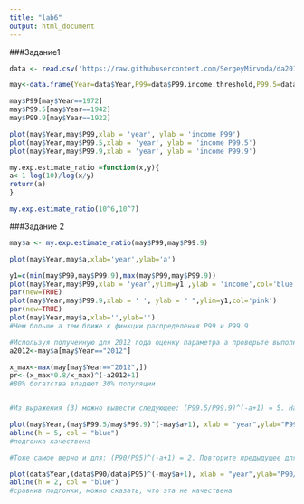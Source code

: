 ```yaml
---
title: "lab6"
output: html_document
---
```


###Задание1

```r
data <- read.csv('https://raw.githubusercontent.com/SergeyMirvoda/da2016/master/lab6/wtid-report.csv')

may<-data.frame(Year=data$Year,P99=data$P99.income.threshold,P99.5=data$P99.5.income.threshold,P99.9=data$P99.9.income.threshold)

may$P99[may$Year==1972]
may$P99.5[may$Year==1942]
may$P99.9[may$Year==1922]

plot(may$Year,may$P99,xlab = 'year', ylab = 'income P99')
plot(may$Year,may$P99.5,xlab = 'year', ylab = 'income P99.5')
plot(may$Year,may$P99.9,xlab = 'year', ylab = 'income P99.9')

my.exp.estimate_ratio =function(x,y){
a<-1-log(10)/log(x/y)
return(a)
}

my.exp.estimate_ratio(10^6,10^7)

```

###Задание 2

```r
may$a <- my.exp.estimate_ratio(may$P99,may$P99.9)

plot(may$Year,may$a,xlab='year',ylab='a')

y1=c(min(may$P99,may$P99.9),max(may$P99,may$P99.9))
plot(may$Year,may$P99,xlab = 'year',ylim=y1 ,ylab = 'income',col='blue')
par(new=TRUE)
plot(may$Year,may$P99.9,xlab = ' ', ylab = " ",ylim=y1,col='pink')
par(new=TRUE)
plot(may$Year,may$a,xlab='',ylab='')
#Чем больше a тем ближе к финкции распределения P99 и P99.9

#Используя полученную для 2012 года оценку параметра a проверьте выполняется ли принцип Парето (20% популяции владеет 80 % богатства) однако зависит от конкретной величины k)
a2012<-may$a[may$Year=="2012"]

x_max<-max(may[may$Year=="2012",])
pr<-(x_max*0.8/x_max)^(-a2012+1)
#80% богатства владеют 30% популяции


#Из выражения (3) можно вывести следующее: (P99.5/P99.9)^(-a+1) = 5. Напишите функцию, которая будет принимать P99.5, P99.9 и a , и вычислять левую часть выражения. Отобразите полученное на графике. На нём же отобразите горизонтальную прямую с вертикальной координатой равной 5 (при помощи команды abline). Насколько качественно выполнена подгонка модели?

plot(may$Year,(may$P99.5/may$P99.9)^(-may$a+1), xlab = "year",ylab="P99.5/P99.9)^(-a+1) = 5")
abline(h = 5, col = "blue")
#подгонка качествена

#Тоже самое верно и для: (P90/P95)^(-a+1) = 2. Повторите предыдущее для этой формулы. Что можно сказать, сравнив эти подгонки?

plot(data$Year,(data$P90/data$P95)^(-may$a+1), xlab = "year",ylab="P90/P95)^(-a+1) = 2")
abline(h = 2, col = "blue")
#сравнив подгонки, можно сказать, что эта не качествена


```